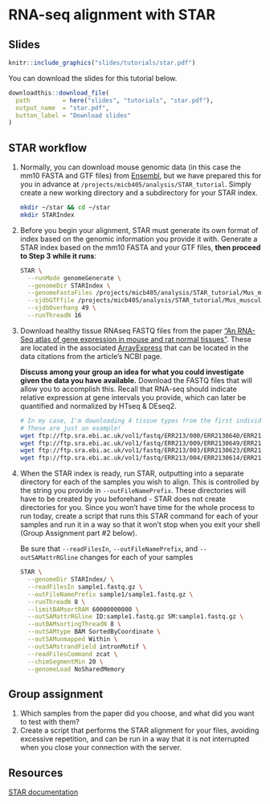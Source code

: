 # RNA-seq alignment with STAR 

## Slides {-}

```r
knitr::include_graphics("slides/tutorials/star.pdf")
```

You can download the slides for this tutorial below.

```r
downloadthis::download_file(
  path         = here("slides", "tutorials", "star.pdf"),
  output_name  = "star.pdf",
  button_label = "Download slides"
)
```

## STAR workflow

1. Normally, you can download mouse genomic data (in this case the mm10 FASTA and GTF files) from [Ensembl](https://ftp.ensembl.org/pub/release-84/), but we have prepared this for you in advance at `/projects/micb405/analysis/STAR_tutorial`. Simply create a new working directory and a subdirectory for your STAR index.

    ```bash
    mkdir ~/star && cd ~/star
    mkdir STARIndex
    ```

2. Before you begin your alignment, STAR must generate its own format of index based on the genomic information you provide it with. Generate a STAR index based on the mm10 FASTA and your GTF files, **then proceed to Step 3 while it runs**:

    ```bash
    STAR \
      --runMode genomeGenerate \
      --genomeDir STARIndex \
      --genomeFastaFiles /projects/micb405/analysis/STAR_tutorial/Mus_musculus.GRCm38.dna.primary_assembly.fa \
      --sjdbGTFfile /projects/micb405/analysis/STAR_tutorial/Mus_musculus.GRCm38.84.gtf \
      --sjdbOverhang 49 \
      --runThreadN 16
    ```

3. Download healthy tissue RNAseq FASTQ files from the paper ["An RNA-Seq atlas of gene expression in mouse and rat normal tissues"](https://www.nature.com/articles/sdata2017185). These are located in the associated [ArrayExpress](https://www.ebi.ac.uk/arrayexpress/experiments/E-MTAB-6081/samples/) that can be located in the data citations from the article's NCBI page.

    **Discuss among your group an idea for what you could investigate given the data you have available.** Download the FASTQ files that will allow you to accomplish this. Recall that RNA-seq should indicate relative expression at gene intervals you provide, which can later be quantified and normalized by HTseq & DEseq2.

    ```bash
    # In my case, I'm downloading 4 tissue types from the first individual mouse in order to observe differential gene expression in these areas.
    # These are just an example! 
    wget ftp://ftp.sra.ebi.ac.uk/vol1/fastq/ERR213/000/ERR2130640/ERR2130640.fastq.gz
    wget ftp://ftp.sra.ebi.ac.uk/vol1/fastq/ERR213/009/ERR2130649/ERR2130649.fastq.gz
    wget ftp://ftp.sra.ebi.ac.uk/vol1/fastq/ERR213/003/ERR2130623/ERR2130623.fastq.gz
    wget ftp://ftp.sra.ebi.ac.uk/vol1/fastq/ERR213/004/ERR2130614/ERR2130614.fastq.gz
    ```

4. When the STAR index is ready, run STAR, outputting into a separate directory for each of the samples you wish to align. This is controlled by the string you provide in `--outFileNamePrefix`. These directories will have to be created by you beforehand - STAR does not create directories for you. Since you won't have time for the whole process to run today, create a script that runs this STAR command for each of your samples and run it in a way so that it won't stop when you exit your shell (Group Assignment part #2 below).

    Be sure that `--readFilesIn`, `--outFileNamePrefix`, and `--outSAMattrRGline` changes for each of your samples

    ```bash
    STAR \
      --genomeDir STARIndex/ \
      --readFilesIn sample1.fastq.gz \
      --outFileNamePrefix sample1/sample1.fastq.gz \
      --runThreadN 8 \
      --limitBAMsortRAM 60000000000 \
      --outSAMattrRGline ID:sample1.fastq.gz SM:sample1.fastq.gz \
      --outBAMsortingThreadN 8 \
      --outSAMtype BAM SortedByCoordinate \
      --outSAMunmapped Within \
      --outSAMstrandField intronMotif \
      --readFilesCommand zcat \
      --chimSegmentMin 20 \
      --genomeLoad NoSharedMemory
    ```

## Group assignment
1. Which samples from the paper did you choose, and what did you want to test with them?
2. Create a script that performs the STAR alignment for your files, avoiding excessive repetition, and can be run in a way that it is not interrupted when you close your connection with the server.

## Resources

[STAR documentation](https://github.com/alexdobin/STAR/blob/master/doc/STARmanual.pdf)
